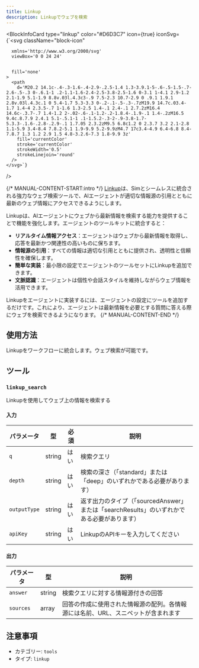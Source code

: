 ```yaml
---
title: Linkup
description: Linkupでウェブを検索
---
```



<BlockInfoCard 
  type="linkup"
  color="#D6D3C7"
  icon={true}
  iconSvg={`<svg className="block-icon"
      
      xmlns='http://www.w3.org/2000/svg'
      viewBox='0 0 24 24'
      
      
      fill='none'
    >
      <path
        d='M20.2 14.1c-.4-.3-1.6-.4-2.9-.2.5-1.4 1.3-3.9.1-5-.6-.5-1.5-.7-2.6-.5-.3 0-.6.1-1 .2-1.1-1.6-2.4-2.5-3.8-2.5-1.6 0-3.1 1-4.1 2.9-1.2 2.1-1.9 5.1-1.9 8.8v.03l.4.3c3-.9 7.5-2.3 10.7-2.9 0 .9.1 1.9.1 2.8v.03l.4.3c.1 0 5.4-1.7 5.3-3.3 0-.2-.1-.5-.3-.7zM19.9 14.7c.03.4-1.7 1.4-4 2.3.5-.7 1-1.6 1.3-2.5 1.4-.1 2.4-.1 2.7.2zM16.4 14.6c-.3.7-.7 1.4-1.2 2-.02-.6-.1-1.2-.2-1.8.4-.1.9-.1 1.4-.2zM16.5 9.4c.8.7.9 2.4.1 5.1-.5.1-1 .1-1.5.2-.3-2-.9-3.8-1.7-5.3.3-.1.6-.2.8-.2.9-.1 1.7.05 2.3.2zM9.5 6.8c1.2 0 2.3.7 3.2 2.1-2.8 1.1-5.9 3.4-8.4 7.8.2-5.1 1.9-9.9 5.2-9.9zM4.7 17c3.4-4.9 6.4-6.8 8.4-7.8.7 1.3 1.2 2.9 1.5 4.8-3.2.6-7.3 1.8-9.9 3z'
        fill='currentColor'
        stroke='currentColor'
        strokeWidth='0.5'
        strokeLinejoin='round'
      />
    </svg>`}
/>

{/* MANUAL-CONTENT-START:intro */}
[Linkup](https://linkup.so)は、Simとシームレスに統合される強力なウェブ検索ツールで、AIエージェントが適切な情報源の引用とともに最新のウェブ情報にアクセスできるようにします。

Linkupは、AIエージェントにウェブから最新情報を検索する能力を提供することで機能を強化します。エージェントのツールキットに統合すると：

- **リアルタイム情報アクセス**：エージェントはウェブから最新情報を取得し、応答を最新かつ関連性の高いものに保ちます。
- **情報源の引用**：すべての情報は適切な引用とともに提供され、透明性と信頼性を確保します。
- **簡単な実装**：最小限の設定でエージェントのツールセットにLinkupを追加できます。
- **文脈認識**：エージェントは個性や会話スタイルを維持しながらウェブ情報を活用できます。

Linkupをエージェントに実装するには、エージェントの設定にツールを追加するだけです。これにより、エージェントは最新情報を必要とする質問に答える際にウェブを検索できるようになります。
{/* MANUAL-CONTENT-END */}

## 使用方法

Linkupをワークフローに統合します。ウェブ検索が可能です。

## ツール

### `linkup_search`

Linkupを使用してウェブ上の情報を検索する

#### 入力

| パラメータ | 型 | 必須 | 説明 |
| --------- | ---- | -------- | ----------- |
| `q` | string | はい | 検索クエリ |
| `depth` | string | はい | 検索の深さ（「standard」または「deep」のいずれかである必要があります） |
| `outputType` | string | はい | 返す出力のタイプ（「sourcedAnswer」または「searchResults」のいずれかである必要があります） |
| `apiKey` | string | はい | LinkupのAPIキーを入力してください |

#### 出力

| パラメータ | 型 | 説明 |
| --------- | ---- | ----------- |
| `answer` | string | 検索クエリに対する情報源付きの回答 |
| `sources` | array | 回答の作成に使用された情報源の配列。各情報源には名前、URL、スニペットが含まれます |

## 注意事項

- カテゴリー: `tools`
- タイプ: `linkup`
